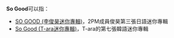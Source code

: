 '''So Good'''可以指：

*[[SO_GOOD_(李俊昊迷你專輯)|SO GOOD (李俊昊迷你專輯)]]，2PM成員俊昊第三張日語迷你專輯
*[[So_Good_(T-ara迷你專輯)|So Good (T-ara迷你專輯)]]，T-ara的第七張韓語迷你專輯

{{disambig|S|cat=非中文名称消歧义}}